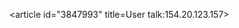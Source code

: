 <article id="3847993" title=User talk:154.20.123.157>
	<talkpage id="3847993" title="User talk:154.20.123.157">
{{OW}}
	</talkpage>
</article>